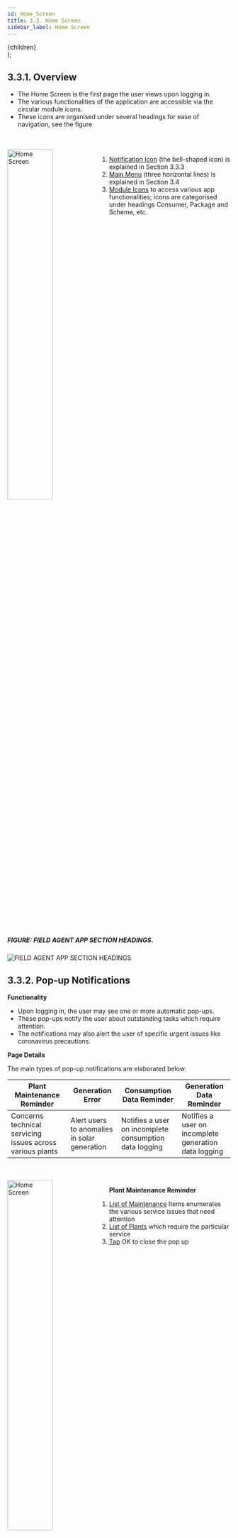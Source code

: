 ```yaml
---
id: Home_Screen
title: 3.3. Home Screen
sidebar_label: Home Screen
---
```


  <div
    style={{ 
         display: 'table',
    }}>
    {children}
  </div>
);

## 3.3.1. Overview
* The Home Screen is the first page the user views upon logging in.
* The various functionalities of the application are accessible via the circular module icons.
* These icons are organised under several headings for ease of navigation, see the figure

<br clear="both"/>
<br clear="right"/>
<img align="left" src={useBaseUrl("img/scrnshts/3.3_1_HomeScreen.png")} alt="Home Screen" width="45%"/>
<Clear>

1.  <u>Notification Icon</u> (the bell-shaped icon) is explained in Section 3.3.3
2.  <u>Main Menu</u> (three horizontal lines) is explained in Section 3.4
3.  <u>Module Icons</u> to access various app functionalities; icons are categorised under headings Consumer, Package and Scheme, etc.

</Clear>
<br clear="both"/>


<!-- ![Home Screen](./assets/3.4_HomScreen.png)  -->

##### FIGURE: FIELD AGENT APP SECTION HEADINGS.
![FIELD AGENT APP SECTION HEADINGS](./assets/3.5_AppSecHeadings.svg)

## 3.3.2. Pop-up Notifications
**Functionality**
* Upon logging in, the user may see one or more automatic pop-ups.
* These pop-ups notify the user about outstanding tasks which require attention.
* The notifications may also alert the user of specific urgent issues like coronavirus precautions.

**Page Details** 

The main types of pop-up notifications are elaborated below.

| Plant Maintenance Reminder|Generation Error| Consumption Data Reminder| Generation Data Reminder|
|--|--|--|--|
|Concerns technical servicing issues across various plants| Alert users to anomalies in solar generation| Notifies a user on incomplete consumption data logging| Notifies a user on incomplete generation data logging|


<br clear="both"/>
<br clear="right"/>
<img align="left" src={useBaseUrl("img/scrnshts/3.3_2_PlantMaintenance.png")} alt="Home Screen" width="45%"/>
<Clear>

**Plant Maintenance Reminder**

1.  <u>List of Maintenance</u> Items enumerates the various service issues that need attention
2.  <u>List of Plants</u> which require the particular service
3.  <u>Tap</u> OK to close the pop up

</Clear>
<br clear="both"/>

<br clear="right"/>
<img align="left" src={useBaseUrl("img/scrnshts/3.3_3_GenerationError.png")} alt="Home Screen" width="45%"/>
<Clear>

**Generation Error**

1.  <u>List of Plants</u> itemises the specific solar arrays / MPPTs which are underperforming at various mini-grid plants
2.  <u>Tap</u> OK to close the pop up

</Clear>
<br clear="both"/>

<br clear="right"/>
<img align="left" src={useBaseUrl("img/scrnshts/3.3_4_GenerationDataReminder.png")} alt="Home Screen" width="45%"/>
<Clear>

**Generation Data Reminder**

1.  <u>List of Plants and Dates</u> for which generation data is missing
2.  <u>Tap</u> OK to close the pop up

</Clear>
<br clear="both"/>

<br clear="right"/>
<img align="left" src={useBaseUrl("img/scrnshts/3.3_5_ConsumptionDataReminder.png")} alt="Home Screen" width="45%"/>
<Clear>

**Consumption Data Reminder**

1.  <u>List of Plants and Dates</u> for which dispatch data is missing
2.  <u>Tap</u> OK to close the pop up

</Clear>
<br clear="both"/>


<!-- ![Plant Maintenance Reminder](./assets/3.6_PlantMaintenanceRemind.png)

![Generation Error](./assets/3.7_GenError.png) 

![Generation Data Reminder](./assets/3.8_GenDataRemind.png) 

![Consumption Data Reminder](./assets/3.9_ConsDataReminder.png) -->

## 3.3.3. Notifications Icon
**Functionality**
* Shows the number of active Customer Service Requests and Meter Release Requests.
* Tapping navigates to a detailed list of requests.
* This icon is present on most pages.

**Page Details**

<br clear="both"/>
<br clear="right"/>
<img align="left" src={useBaseUrl("img/scrnshts/3.3_6_NotificationIcon.png")} alt="Home Screen" width="45%"/>
<Clear>

1.  <u>Notification Icon</u>: shows the total number of pending requests; tapping the icon presents the following options
2.  <u>Customer Service Requests</u> redirects to the service request section when tapped (Section 3.5.7)
3.  <u>Meter Release Request</u> redirects to the Unreleased Meter Section when tapped (Section 3.8.3)

</Clear>
<br clear="both"/>

<!-- ![Page Details](./assets/3.10_PageDetails.png) -->

